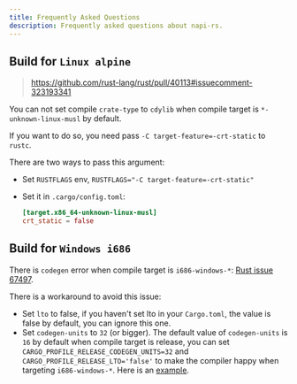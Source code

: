 ```yaml
---
title: Frequently Asked Questions
description: Frequently asked questions about napi-rs.
---
```


## Build for `Linux alpine`

> https://github.com/rust-lang/rust/pull/40113#issuecomment-323193341

You can not set compile `crate-type` to `cdylib` when compile target is `*-unknown-linux-musl` by default.

If you want to do so, you need pass `-C target-feature=-crt-static` to `rustc`.

There are two ways to pass this argument:

- Set `RUSTFLAGS` env, `RUSTFLAGS="-C target-feature=-crt-static"`
- Set it in `.cargo/config.toml`:

  ```toml
  [target.x86_64-unknown-linux-musl]
  crt_static = false
  ```

## Build for `Windows i686`

There is `codegen` error when compile target is `i686-windows-*`: [Rust issue 67497](https://github.com/rust-lang/rust/issues/67497).

There is a workaround to avoid this issue:

- Set `lto` to false, if you haven't set lto in your `Cargo.toml`, the value is false by default, you can ignore this one.
- Set `codegen-units` to `32` (or bigger). The default value of `codegen-units` is `16` by default when compile target is release, you can set `CARGO_PROFILE_RELEASE_CODEGEN_UNITS=32` and `CARGO_PROFILE_RELEASE_LTO='false'` to make the compiler happy when targeting `i686-windows-*`. Here is an [example](https://github.com/napi-rs/package-template/blob/main/.github/workflows/CI.yaml#L90).
